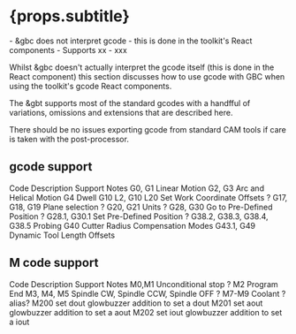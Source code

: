 

# {props.subtitle}

<Tldr>
    - &gbc does not interpret gcode - this is done in the toolkit's React components
    - Supports xx
    - xxx
</Tldr>

Whilst &gbc doesn't actually interpret the gcode itself (this is done in the React component) this section discusses how to use gcode with GBC when using the toolkit's gcode React components.

The &gbt supports most of the standard gcodes with a handfful of variations, omissions and extensions that are described here.

There should be no issues exporting gcode from standard CAM tools if care is taken with the post-processor.

## gcode support

<BogStandardHeaderRow>
    <BogStandardCol span={5}>
        Code
    </BogStandardCol>
    <BogStandardCol span={8}>
        Description
    </BogStandardCol>
    <BogStandardCol span={2}>
        Support
    </BogStandardCol>
    <BogStandardCol span={9}>
        Notes
    </BogStandardCol>
</BogStandardHeaderRow>

<BogStandardRow>
    <BogStandardCol span={5}>
        G0, G1
    </BogStandardCol>
    <BogStandardCol span={8}>
        Linear Motion
    </BogStandardCol>
    <BogStandardCol span={2}>
        <CheckCircleOutlined/>
    </BogStandardCol>
    <BogStandardCol span={9}>
    </BogStandardCol>
</BogStandardRow>



<BogStandardRow>
    <BogStandardCol span={5}>
        G2, G3
    </BogStandardCol>
    <BogStandardCol span={8}>
        Arc and Helical Motion
    </BogStandardCol>
    <BogStandardCol span={2}>
        <CheckCircleOutlined/>
    </BogStandardCol>
    <BogStandardCol span={9}>
    </BogStandardCol>
</BogStandardRow>

<BogStandardRow>
    <BogStandardCol span={5}>
        G4
    </BogStandardCol>
    <BogStandardCol span={8}>
        Dwell
    </BogStandardCol>
    <BogStandardCol span={2}>
        <CheckCircleOutlined/>
    </BogStandardCol>
    <BogStandardCol span={9}>
    </BogStandardCol>
</BogStandardRow>

<BogStandardRow>
    <BogStandardCol span={5}>
        G10 L2, G10 L20
    </BogStandardCol>
    <BogStandardCol span={8}>
        Set Work Coordinate Offsets
    </BogStandardCol>
    <BogStandardCol span={2}>
        ?
    </BogStandardCol>
    <BogStandardCol span={9}>
    </BogStandardCol>
</BogStandardRow>


<BogStandardRow>
    <BogStandardCol span={5}>
        G17, G18, G19
    </BogStandardCol>
    <BogStandardCol span={8}>
        Plane selection
    </BogStandardCol>
    <BogStandardCol span={2}>
        ?
    </BogStandardCol>
    <BogStandardCol span={9}>
    </BogStandardCol>
</BogStandardRow>


<BogStandardRow>
    <BogStandardCol span={5}>
        G20, G21
    </BogStandardCol>
    <BogStandardCol span={8}>
        Units
    </BogStandardCol>
    <BogStandardCol span={2}>
        ?
    </BogStandardCol>
    <BogStandardCol span={9}>
    </BogStandardCol>
</BogStandardRow>

<BogStandardRow>
    <BogStandardCol span={5}>
        G28, G30
    </BogStandardCol>
    <BogStandardCol span={8}>
        Go to Pre-Defined Position
    </BogStandardCol>
    <BogStandardCol span={2}>
?
    </BogStandardCol>
    <BogStandardCol span={9}>
    </BogStandardCol>
</BogStandardRow>


<BogStandardRow>
    <BogStandardCol span={5}>
        G28.1, G30.1
    </BogStandardCol>
    <BogStandardCol span={8}>
        Set Pre-Defined Position
    </BogStandardCol>
    <BogStandardCol span={2}>
?
    </BogStandardCol>
    <BogStandardCol span={9}>
    </BogStandardCol>
</BogStandardRow>


<BogStandardRow>
    <BogStandardCol span={5}>
        G38.2, G38.3, G38.4, G38.5
    </BogStandardCol>
    <BogStandardCol span={8}>
        Probing
    </BogStandardCol>
    <BogStandardCol span={2}>
        <CloseCircleOutlined/>
    </BogStandardCol>
    <BogStandardCol span={9}>
    </BogStandardCol>
</BogStandardRow>


<BogStandardRow>
    <BogStandardCol span={5}>
        G40
    </BogStandardCol>
    <BogStandardCol span={8}>
        Cutter Radius Compensation Modes
    </BogStandardCol>
    <BogStandardCol span={2}>
        <CloseCircleOutlined/>
    </BogStandardCol>
    <BogStandardCol span={9}>
    </BogStandardCol>
</BogStandardRow>


<BogStandardRow>
    <BogStandardCol span={5}>
        G43.1, G49
    </BogStandardCol>
    <BogStandardCol span={8}>
        Dynamic Tool Length Offsets
    </BogStandardCol>
    <BogStandardCol span={2}>
        <CheckCircleOutlined/>
    </BogStandardCol>
    <BogStandardCol span={9}>
    </BogStandardCol>
</BogStandardRow>

## M code support


<BogStandardHeaderRow>
    <BogStandardCol span={5}>
        Code
    </BogStandardCol>
    <BogStandardCol span={8}>
        Description
    </BogStandardCol>
    <BogStandardCol span={2}>
        Support
    </BogStandardCol>
    <BogStandardCol span={9}>
        Notes
    </BogStandardCol>
</BogStandardHeaderRow>

<BogStandardRow>
    <BogStandardCol span={5}>
        M0,M1
    </BogStandardCol>
    <BogStandardCol span={8}>
        Unconditional stop
    </BogStandardCol>
    <BogStandardCol span={2}>
        ?
    </BogStandardCol>
    <BogStandardCol span={9}>
    </BogStandardCol>
</BogStandardRow>


<BogStandardRow>
    <BogStandardCol span={5}>
        M2
    </BogStandardCol>
    <BogStandardCol span={8}>
        Program End
    </BogStandardCol>
    <BogStandardCol span={2}>
        <CheckCircleOutlined/>
    </BogStandardCol>
    <BogStandardCol span={9}>
    </BogStandardCol>
</BogStandardRow>


<BogStandardRow>
    <BogStandardCol span={5}>
        M3, M4, M5
    </BogStandardCol>
    <BogStandardCol span={8}>
        Spindle CW, Spindle CCW, Spindle OFF
    </BogStandardCol>
    <BogStandardCol span={2}>
        ?
    </BogStandardCol>
    <BogStandardCol span={9}>
    </BogStandardCol>
</BogStandardRow>


<BogStandardRow>
    <BogStandardCol span={5}>
        M7-M9
    </BogStandardCol>
    <BogStandardCol span={8}>
        Coolant
    </BogStandardCol>
    <BogStandardCol span={2}>
        ?
    </BogStandardCol>
    <BogStandardCol span={9}>
        alias?
    </BogStandardCol>
</BogStandardRow>

<BogStandardRow>
    <BogStandardCol span={5}>
        M200
    </BogStandardCol>
    <BogStandardCol span={8}>
        set dout
    </BogStandardCol>
    <BogStandardCol span={2}>
        <CheckCircleOutlined/>
    </BogStandardCol>
    <BogStandardCol span={9}>
        glowbuzzer addition to set a dout
    </BogStandardCol>
</BogStandardRow>

<BogStandardRow>
    <BogStandardCol span={5}>
        M201
    </BogStandardCol>
    <BogStandardCol span={8}>
        set aout
    </BogStandardCol>
    <BogStandardCol span={2}>
        <CheckCircleOutlined/>
    </BogStandardCol>
    <BogStandardCol span={9}>
        glowbuzzer addition to set a aout
    </BogStandardCol>
</BogStandardRow>

<BogStandardRow>
    <BogStandardCol span={5}>
        M202
    </BogStandardCol>
    <BogStandardCol span={8}>
        set iout
    </BogStandardCol>
    <BogStandardCol span={2}>
        <CheckCircleOutlined/>
    </BogStandardCol>
    <BogStandardCol span={9}>
        glowbuzzer addition to set a iout
    </BogStandardCol>
</BogStandardRow>

